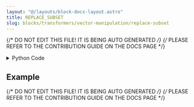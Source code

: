 ```yaml
---
layout: "@/layouts/block-docs-layout.astro"
title: REPLACE_SUBSET
slug: blocks/transformers/vector-manipulation/replace-subset
---
```


{/* DO NOT EDIT THIS FILE! IT IS BEING AUTO GENERATED */}
{/* PLEASE REFER TO THE CONTRIBUTION GUIDE ON THE DOCS PAGE */}


<PythonDocsDisplay docstring={docstring} />

<details>
<summary>Python Code</summary>

```python
from numpy import any, array, arange, put
from flojoy import flojoy, Vector, Array


@flojoy
def REPLACE_SUBSET(
    default: Vector, indices: Array, values: Array, length: int = 1
) -> Vector:
    """The REPLACE_SUBSET node returns a new Vector with subset of elements replaced.

    Inputs
    ------
    v : Vector
        The input vector to replace subset from

    Parameters
    ----------
    indices: Array
        specified indices to replace values at from the input vector

    values: Array
        subset of values to replace the specified indices

    length: int
        number of elements to replace from the input vector, default is 1 (this only applies when one index is specified for indices parameter)

    Returns
    -------
    Vector
        The new vector with subset of elements replaced from the input vector
    """

    # unwrap the indices first
    indices = array(indices.unwrap(), dtype=int)
    # unwrap the values next
    values = array(values.unwrap(), dtype=int)

    assert len(default.v) > len(
        indices
    ), "The length of indices parameter must be less than the length of the Vector."
    assert any(indices >= 0), "The indices must be greater than zero."

    if len(indices) == 1:
        assert (indices[0] + (length - 1)) < len(
            default.v
        ), "The length of items to delete starting from index parameter must not exceed the length of the Vector."

    if len(indices) > 1:
        assert len(indices) == len(
            values
        ), "The number of indices and the number of correpsonding elements must be equal."
        put(default.v, indices, values)
    else:
        assert length == len(
            values
        ), "The number of indices and the number of correpsonding elements must be equal."
        indices = arange(indices[0], length)
        put(default.v, indices, values)
    return Vector(v=default.v)

```

[Find this Flojoy Block on GitHub](https://github.com/flojoy-ai/blocks/blob/main/blocks/TRANSFORMERS/VECTOR_MANIPULATION/REPLACE_SUBSET/REPLACE_SUBSET.py)

</details>

## Example


<GetHelpWidget />


<AppDisplay app={app} blockName="REPLACE_SUBSET" client:visible />


<Example />

{/* DO NOT EDIT THIS FILE! IT IS BEING AUTO GENERATED */}
{/* PLEASE REFER TO THE CONTRIBUTION GUIDE ON THE DOCS PAGE */}
